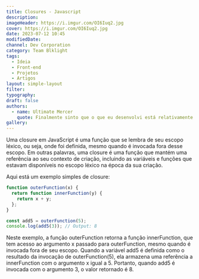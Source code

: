 ```yaml
---
title: Closures - Javascript
description:
imageHeader: https://i.imgur.com/OI6Iuq2.jpg
cover: https://i.imgur.com/OI6Iuq2.jpg
date: 2023-07-12 10:45
modifiedDate:
channel: Dev Corporation
category: Team Blklight
tags:
  - Ideia
  - Front-end
  - Projetos
  - Artigos
layout: simple-layout
filter:
typography:
draft: false
authors:
  - name: Ultimate Mercer
    quote: Finalmente sinto que o que eu desenvolvi está relativamente OK, mas agora é seguir aprimorando e evoluindo mais essa ideia!
gallery:
---
```


Uma closure em JavaScript é uma função que se lembra de seu escopo léxico, ou seja, onde foi definida, mesmo quando é invocada fora desse escopo. Em outras palavras, uma closure é uma função que mantém uma referência ao seu contexto de criação, incluindo as variáveis e funções que estavam disponíveis no escopo léxico na época da sua criação.

Aqui está um exemplo simples de closure:

```js
function outerFunction(x) {
  return function innerFunction(y) {
    return x + y;
  };
}

const add5 = outerFunction(5);
console.log(add5(3)); // Output: 8
```

Neste exemplo, a função outerFunction retorna a função innerFunction, que tem acesso ao argumento x passado para outerFunction, mesmo quando é invocada fora de seu escopo. Quando a variável add5 é definida como o resultado da invocação de outerFunction(5), ela armazena uma referência a innerFunction com o argumento x igual a 5. Portanto, quando add5 é invocada com o argumento 3, o valor retornado é 8.

